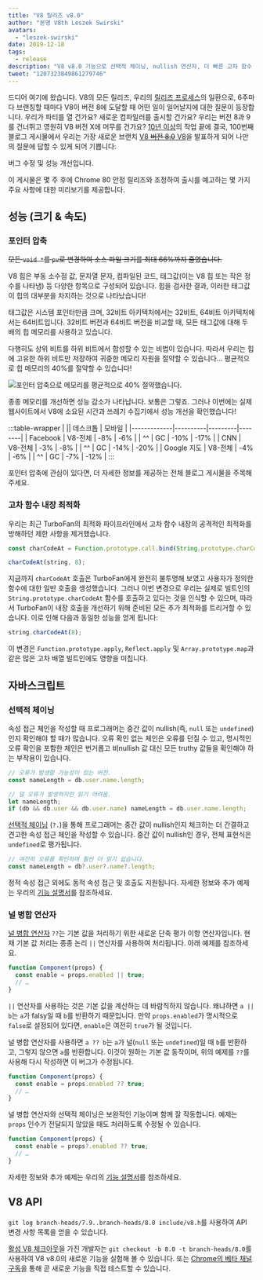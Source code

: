 ```yaml
---
title: "V8 릴리즈 v8.0"
author: "본명 V8th Leszek Swirski"
avatars:
  - "leszek-swirski"
date: 2019-12-18
tags:
  - release
description: "V8 v8.0 기능으로 선택적 체이닝, nullish 연산자, 더 빠른 고차 함수 내장 - 그리고 포인터 압축 덕분에 메모리 사용량이 40% 감소된 점이 포함되어있습니다, 별거 아니죠."
tweet: "1207323849861279746"
---
```


<!-- 네, 이건 SVG입니다. 제가 얼마나 오래 걸렸는지 묻지 말아주세요. -->
<!-- markdownlint-capture -->
<!-- markdownlint-disable no-inline-html -->

<FullWidthImage />

<!-- markdownlint-restore -->

드디어 여기에 왔습니다. V8의 모든 릴리즈, 우리의 [릴리즈 프로세스](/docs/release-process)의 일환으로, 6주마다 브랜칭할 때마다 V8이 버전 8에 도달할 때 어떤 일이 일어날지에 대한 질문이 등장합니다. 우리가 파티를 열 건가요? 새로운 컴파일러를 출시할 건가요? 우리는 버전 8과 9를 건너뛰고 영원히 V8 버전 X에 머무를 건가요? [10년 이상](https://chromium.googlesource.com/v8/v8.git/+log/branch-heads/8.0)의 작업 끝에 결국, 100번째 블로그 게시물에서 우리는 가장 새로운 브랜치 [V8 ~~버전 8.0~~ V8](https://chromium.googlesource.com/v8/v8.git/+log/branch-heads/8.0)을 발표하게 되어 나만의 질문에 답할 수 있게 되어 기쁩니다:

<!--truncate-->
버그 수정 및 성능 개선입니다.

이 게시물은 몇 주 후에 Chrome 80 안정 릴리즈와 조정하여 출시를 예고하는 몇 가지 주요 사항에 대한 미리보기를 제공합니다.

## 성능 (크기 & 속도)

### 포인터 압축

~~모든 `void *`를 `pv`로 변경하여 소스 파일 크기를 최대 66%까지 줄였습니다.~~

V8 힙은 부동 소수점 값, 문자열 문자, 컴파일된 코드, 태그값(이는 V8 힙 또는 작은 정수를 나타냄) 등 다양한 항목으로 구성되어 있습니다. 힙을 검사한 결과, 이러한 태그값이 힙의 대부분을 차지하는 것으로 나타났습니다!

태그값은 시스템 포인터만큼 크며, 32비트 아키텍처에서는 32비트, 64비트 아키텍처에서는 64비트입니다. 32비트 버전과 64비트 버전을 비교할 때, 모든 태그값에 대해 두 배의 힙 메모리를 사용하고 있습니다.

다행히도 상위 비트를 하위 비트에서 합성할 수 있는 비법이 있습니다. 따라서 우리는 힙에 고유한 하위 비트만 저장하여 귀중한 메모리 자원을 절약할 수 있습니다... 평균적으로 힙 메모리의 40%를 절약할 수 있습니다!

![포인터 압축으로 메모리를 평균적으로 40% 절약했습니다.](/_img/v8-release-80/pointer-compression-chart.svg)

종종 메모리를 개선하면 성능 감소가 나타납니다. 보통은 그렇죠. 그러나 이번에는 실제 웹사이트에서 V8에 소요된 시간과 쓰레기 수집기에서 성능 개선을 확인했습니다!

:::table-wrapper
| || 데스크톱 | 모바일 |
|-------------|----------|---------|--------|
| Facebook | V8-전체 | -8% | -6% |
| ^^ | GC | -10% | -17% |
| CNN | V8-전체 | -3% | -8% |
| ^^ | GC | -14% | -20% |
| Google 지도 | V8-전체 | -4% | -6% |
| ^^ | GC | -7% | -12% |
:::

포인터 압축에 관심이 있다면, 더 자세한 정보를 제공하는 전체 블로그 게시물을 주목해주세요.

### 고차 함수 내장 최적화

우리는 최근 TurboFan의 최적화 파이프라인에서 고차 함수 내장의 공격적인 최적화를 방해하던 제한 사항을 제거했습니다.

```js
const charCodeAt = Function.prototype.call.bind(String.prototype.charCodeAt);

charCodeAt(string, 8);
```

지금까지 `charCodeAt` 호출은 TurboFan에게 완전히 불투명해 보였고 사용자가 정의한 함수에 대한 일반 호출을 생성했습니다. 그러나 이번 변경으로 우리는 실제로 빌트인의 `String.prototype.charCodeAt` 함수를 호출하고 있다는 것을 인식할 수 있으며, 따라서 TurboFan이 내장 호출을 개선하기 위해 준비된 모든 추가 최적화를 트리거할 수 있습니다. 이로 인해 다음과 동일한 성능을 얻게 됩니다:

```js
string.charCodeAt(8);
```

이 변경은 `Function.prototype.apply`, `Reflect.apply` 및 `Array.prototype.map`과 같은 많은 고차 배열 빌트인에도 영향을 미칩니다.

## 자바스크립트

### 선택적 체이닝

속성 접근 체인을 작성할 때 프로그래머는 중간 값이 nullish(즉, `null` 또는 `undefined`)인지 확인해야 할 때가 많습니다. 오류 확인 없는 체인은 오류를 던질 수 있고, 명시적인 오류 확인을 포함한 체인은 번거롭고 비nullish 값 대신 모든 truthy 값들을 확인해야 하는 부작용이 있습니다.

```js
// 오류가 발생할 가능성이 있는 버전.
const nameLength = db.user.name.length;

// 덜 오류가 발생하지만 읽기 어려움.
let nameLength;
if (db && db.user && db.user.name) nameLength = db.user.name.length;
```

[선택적 체이닝](https://v8.dev/features/optional-chaining) (`?.`)을 통해 프로그래머는 중간 값이 nullish인지 체크하는 더 간결하고 견고한 속성 접근 체인을 작성할 수 있습니다. 중간 값이 nullish인 경우, 전체 표현식은 `undefined`로 평가됩니다.

```js
// 여전히 오류를 확인하며 훨씬 더 읽기 쉽습니다.
const nameLength = db?.user?.name?.length;
```

정적 속성 접근 외에도 동적 속성 접근 및 호출도 지원됩니다. 자세한 정보와 추가 예제는 우리의 [기능 설명서](https://v8.dev/features/optional-chaining)를 참조하세요.

### 널 병합 연산자

[널 병합 연산자](https://v8.dev/features/nullish-coalescing) `??`는 기본 값을 처리하기 위한 새로운 단축 평가 이항 연산자입니다. 현재 기본 값 처리는 종종 논리 `||` 연산자를 사용하여 처리됩니다. 아래 예제를 참조하세요.

```js
function Component(props) {
  const enable = props.enabled || true;
  // …
}
```

`||` 연산자를 사용하는 것은 기본 값을 계산하는 데 바람직하지 않습니다. 왜냐하면 `a || b`는 `a`가 falsy일 때 `b`를 반환하기 때문입니다. 만약 `props.enabled`가 명시적으로 `false`로 설정되어 있다면, `enable`은 여전히 `true`가 될 것입니다.

널 병합 연산자를 사용하면 `a ?? b`는 `a`가 널(`null` 또는 `undefined`)일 때 `b`를 반환하고, 그렇지 않으면 `a`를 반환합니다. 이것이 원하는 기본 값 동작이며, 위의 예제를 `??`를 사용해 다시 작성하면 이 버그가 수정됩니다.

```js
function Component(props) {
  const enable = props.enabled ?? true;
  // …
}
```

널 병합 연산자와 선택적 체이닝은 보완적인 기능이며 함께 잘 작동합니다. 예제는 `props` 인수가 전달되지 않았을 때도 처리하도록 수정될 수 있습니다.

```js
function Component(props) {
  const enable = props?.enabled ?? true;
  // …
}
```

자세한 정보와 추가 예제는 우리의 [기능 설명서](https://v8.dev/features/nullish-coalescing)를 참조하세요.

## V8 API

`git log branch-heads/7.9..branch-heads/8.0 include/v8.h`를 사용하여 API 변경 사항 목록을 얻을 수 있습니다.

[활성 V8 체크아웃](/docs/source-code#using-git)을 가진 개발자는 `git checkout -b 8.0 -t branch-heads/8.0`를 사용하여 V8 v8.0의 새로운 기능을 실험해 볼 수 있습니다. 또는 [Chrome의 베타 채널 구독](https://www.google.com/chrome/browser/beta.html)을 통해 곧 새로운 기능을 직접 테스트할 수 있습니다.
